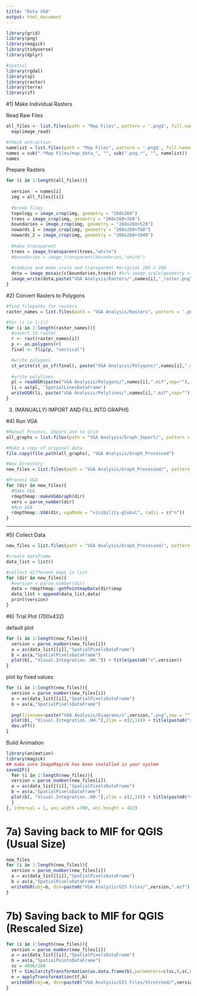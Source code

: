 ```yaml
---
title: "Dota VGA"
output: html_document
---
```


```r
library(grid)
library(png)
library(magick)
library(tidyverse)
library(dplyr)

#spatial
library(rgdal)
library(sp)
library(raster)
library(terra)
library(sf)
```

#1) Make Individual Rasters

Read Raw Files
```r
all_files <- list.files(path = "Map Files", pattern = '.png$', full.names = T, include.dirs = T) %>%
  map(image_read)

#check extraction
namelist = list.files(path = "Map Files", pattern = '.png$', full.names = T, include.dirs = T)
names = sub(".*Map Files/map_data_", "", sub(".png.*", "", namelist)) 
names
```

Prepare Rasters
```r

for (i in 1:length(all_files)){
  
  version  = names[i]
  img = all_files[[i]]
  
  #break files
  topology = image_crop(img, geometry = "260x260")
  trees = image_crop(img, geometry = "260x260+260")
  boundaries = image_crop(img, geometry = "260x260+520")
  nowards_1 = image_crop(img, geometry = "260x260+780")
  nowards_2 = image_crop(img, geometry = "260x260+1040")
  
  #make transparent
  trees = image_transparent(trees,"white")
  #boundaries = image_transparent(boundaries,"white")
  
  #combine and make scale and transparent #original 260 x 260
  dota = image_mosaic(c(boundaries,trees)) #%>% image_scale(geometry = "4096")
  image_write(dota,paste("VGA Analysis/Rasters/",names[i],"_raster.png",sep=""))
}


```

#2) Convert Rasters to Polygons

```r
#find filepaths for rasters
raster_names = list.files(path = "VGA Analysis/Rasters", pattern = '.png$', full.names = T, include.dirs = T)

#for (i in 1:1){
for (i in 1:length(raster_names)){
  #covert to raster 
  r <- rast(raster_names[i])
  p <- as.polygons(r)
  final <- flip(p, "vertical")

  #write polygons
  st_write(st_as_sf(final), paste("VGA Analysis/Polygons/",names[i],".mif",sep="") ,driver= "MapInfo File")
  
  #write polylines
  pl = readOGR(paste("VGA Analysis/Polygons/",names[i],".mif",sep=""), verbose = FALSE)
  li = as(pl, 'SpatialLinesDataFrame')
  writeOGR(li, paste("VGA Analysis/Polylines/",names[i],".mif",sep=""), verbose = FALSE, layer = names[i], driver= "MapInfo File")
}

```

3) (MANUALLY) IMPORT AND FILL INTO GRAPHS


#4) Run VGA

```r
#Manual Process, Import and to Grid
all_graphs = list.files(path = "VGA Analysis/Graph_Import/", pattern = '.graph$', full.names = T, include.dirs = T)

#Make a copy of original data
file.copy(file.path(all_graphs), "VGA Analysis/Graph_Processed")

#New Directory
new_files = list.files(path = "VGA Analysis/Graph_Processed/", pattern = '.graph$', full.names = T, include.dirs = T)

#Process VGA
for (dir in new_files){
  #Make VGA
  rdepthmap::makeVGAGraph(dir)
  vers = parse_number(dir)
  #Run VGA
  rdepthmap::VGA(dir, vgaMode = "visibility-global", radii = c("n"))
}
```

-----------------------------------------------------------------------------------------------------

#5) Collect Data
```r
new_files = list.files(path = "VGA Analysis/Graph_Processed/", pattern = '.graph$', full.names = T, include.dirs = T)

#create dataframe
data_list = list()

#collect different maps in list
for (dir in new_files){
  #version = parse_number(dir)
  data = rdepthmap::getPointmapData(dir)$map
  data_list = append(data_list,data)
  print(version)
}
```


#6) Trial Plot (700x432)

default plot
```r
for (i in 1:length(new_files)){
  version = parse_number(new_files[i])
  a = as(data_list[[i]],"SpatialPixelsDataFrame")
  b = as(a,"SpatialPixelsDataFrame")
  plot(b[, "Visual.Integration..HH."]) + title(paste0("v",version))
}
```

plot by fixed values
```r
for (i in 1:length(new_files)){
  version = parse_number(new_files[i])
  a = as(data_list[[i]],"SpatialPixelsDataFrame")
  b = as(a,"SpatialPixelsDataFrame")
  
  png(filename=paste("VGA Analysis/Diagrams/v",version,".png",sep = ""))
  plot(b[, "Visual.Integration..HH."],zlim = c(2,14)) + title(paste0("v",version))
  dev.off()
}
```

Build Animation
```r
library(animation)
library(magick)
## make sure ImageMagick has been installed in your system
saveGIF({
  for (i in 1:length(new_files)){
  version = parse_number(new_files[i])
  a = as(data_list[[i]],"SpatialPixelsDataFrame")
  b = as(a,"SpatialPixelsDataFrame")
  plot(b[, "Visual.Integration..HH."],zlim = c(2,14)) + title(paste0("v",version))
  }
}, interval = 1, ani.width =700, ani.height = 432)
```


# 7a) Saving back to MIF for QGIS (Usual Size)
```r
new_files
for (i in 1:length(new_files)){
  version = parse_number(new_files[i])
  a = as(data_list[[i]],"SpatialPixelsDataFrame")
  b = as(a,"SpatialPixelsDataFrame")
  writeOGR(obj=b, dsn=paste0("VGA Analysis/GIS Files/",version,".mif"), layer="00", driver="MapInfo File") # this is in geographical projection
}
```

# 7b) Saving back to MIF for QGIS (Rescaled Size)
```r
for (i in 1:length(new_files)){
  version = parse_number(new_files[i])
  a = as(data_list[[i]],"SpatialPixelsDataFrame")
  b = as(a,"SpatialPointsDataFrame")
  sc = 4096/260
  tf = SimilarityTransformation(as.data.frame(b),parameters=c(sc,0,sc,0))
  e = applyTransformation(tf,b) 
  writeOGR(obj=e, dsn=paste0("VGA Analysis/GIS Files/Stretched/",version,".mif"), layer="00", driver="MapInfo File") # this is in geographical projection
}
```



